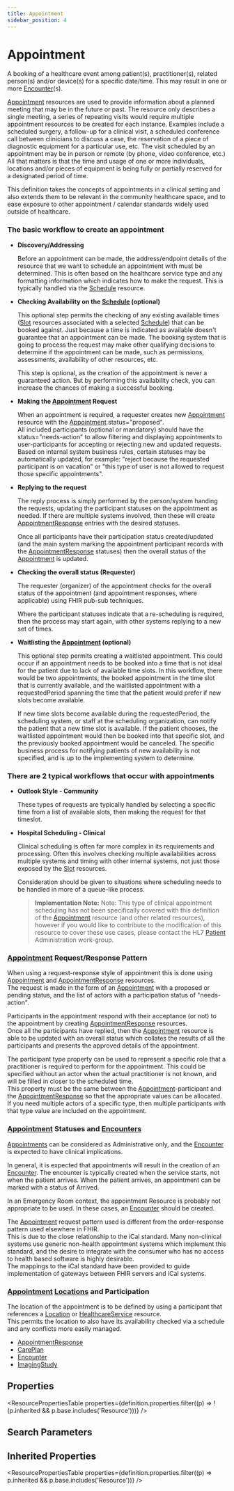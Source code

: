 ```yaml
---
title: Appointment
sidebar_position: 4
---
```


# Appointment

A booking of a healthcare event among patient(s), practitioner(s), related person(s) and/or device(s) for a specific date/time. This may result in one or more <a href="/docs/api/fhir/resources/encounter">Encounter</a>(s).

  <Tabs queryString="intro-section">
  <TabItem value="usage" label="Usage" default>
    <div> <a name="scope"></a>      <p>    <a href="/docs/api/fhir/resources/appointment">Appointment</a> resources are used to provide information about    a planned meeting that may be in the future or past. The resource only describes a single meeting,    a series of repeating visits would require multiple appointment resources to be created for each instance.    Examples include a scheduled surgery, a follow-up for a    clinical visit, a scheduled conference call between clinicians to discuss a case, the reservation    of a piece of diagnostic equipment for a particular use, etc.    The visit scheduled by an appointment    may be in person or remote (by phone, video conference, etc.)  All that matters is that the time and    usage of one or more individuals, locations and/or pieces of equipment is being fully or partially    reserved for a designated period of time.   </p>   <p>    This definition takes the concepts of appointments in a clinical setting and also extends    them to be relevant in the community healthcare space, and to ease exposure to other    appointment / calendar standards widely used outside of healthcare.   </p>  <a name="basic-workflow"></a>     <h3 class="self-link-parent"> The basic workflow to create an appointment <a href="https://www.hl7.org/fhir/appointment.html#basic-workflow" title="link to here" class="self-link"></a></h3>   <ul>    <li>     <b>Discovery/Addressing</b>     <p>      Before an appointment can be made, the address/endpoint details of the resource that we want       to schedule an appointment with must be determined. This is often based on the healthcare service type      and any formatting information which indicates how to make the request.      This is typically handled via the <a href="/docs/api/fhir/resources/schedule">Schedule</a> resource.     </p>    </li>    <li>     <b>Checking Availability on the <a href="/docs/api/fhir/resources/schedule">Schedule</a> (optional)</b>     <p>      This optional step permits the checking of any existing available times       (<a href="/docs/api/fhir/resources/slot">Slot</a> resources associated with a selected <a href="/docs/api/fhir/resources/schedule">Schedule</a>) that can be booked against.      Just because a time is indicated as available doesn't guarantee that an appointment can be made.      The booking system that is going to process the request may make other qualifying decisions to      determine if the appointment can be made, such as permissions, assessments, availability of other      resources, etc.     </p>     <p>      This step is optional, as the creation of the appointment is never a guaranteed action.      But by performing this availability check, you can increase the chances of making a successful      booking.     </p>    </li>    <li>     <b>Making the <a href="/docs/api/fhir/resources/appointment">Appointment</a> Request</b>     <p>      When an appointment is required, a requester creates new <a href="/docs/api/fhir/resources/appointment">Appointment</a> resource with the <a href="/docs/api/fhir/resources/appointment">Appointment</a>.status="proposed".<br/>      All included participants (optional or mandatory) should have the status="needs-action" to allow filtering and displaying      appointments to user-participants for accepting or rejecting new and updated requests. Based on internal system business rules,      certain statuses may be automatically updated, for example: "reject because the requested participant is on vacation" or       "this type of user is not allowed to request those specific appointments".     </p>    </li>    <li>     <b>Replying to the request</b>     <p>      The reply process is simply performed by the person/system handing the requests, updating      the participant statuses on the appointment as needed. If there are multiple systems involved, then these      will create <a href="/docs/api/fhir/resources/appointmentresponse">AppointmentResponse</a> entries with the desired statuses.     </p>     <p>      Once all participants have their participation status created/updated      (and the main system marking the appointment participant records with the <a href="/docs/api/fhir/resources/appointmentresponse">AppointmentResponse</a>      statuses) then the overall status of the <a href="/docs/api/fhir/resources/appointment">Appointment</a> is updated.     </p>    </li>    <li>     <b>Checking the overall status (Requester)</b>     <p>      The requester (organizer) of the appointment checks for the overall status of the appointment      (and appointment responses, where applicable) using FHIR pub-sub techniques.     </p>     <p>      Where the participant statuses indicate that a re-scheduling is required, then the process may      start again, with other systems replying to a new set of times.     </p>    </li>    <li>     <b>Waitlisting the <a href="/docs/api/fhir/resources/appointment">Appointment</a> (optional)</b>     <p>      This optional step permits creating a waitlisted appointment. This could occur if an      appointment needs to be booked into a time that is not ideal for the patient due to lack of available      time slots.  In this workflow, there would be two appointments, the booked appointment in the time       slot that is currently available, and the waitlisted appointment with a requestedPeriod spanning the      time that the patient would prefer if new slots become available.     </p>     <p>          If new time slots become available during the requestedPeriod, the scheduling system, or staff      at the scheduling organization, can notify the patient that a new time slot is available.  If the patient      chooses, the waitlisted appointment would then be booked into that specific slot, and the previously booked       appointment would be canceled.  The specific business process for notifying patients of new availability is not      specified, and is up to the implementing system to determine.          </p>    </li>   </ul>  <a name="workflow-types"></a>   <h3 class="self-link-parent"> There are 2 typical workflows that occur with appointments <a href="https://www.hl7.org/fhir/appointment.html#workflow-types" title="link to here" class="self-link"></a></h3>   <ul>    <li>     <b>Outlook Style - Community</b>     <p>      These types of requests are typically handled by selecting a specific time from a list of available slots,      then making the request for that timeslot.     </p>    </li>    <li>     <b>Hospital Scheduling - Clinical</b>     <p>      Clinical scheduling is often far more complex in its requirements and processing.      Often this involves checking multiple availabilities across multiple systems and      timing with other internal systems, not just those exposed by the <a href="/docs/api/fhir/resources/slot">Slot</a> resources.     </p>     <p>      Consideration should be given to situations where scheduling needs to be handled      in more of a queue-like process.     </p> <blockquote><p> <b>Implementation Note:</b>        Note: This type of clinical appointment scheduling has not been specifically covered       with this definition of the <a href="/docs/api/fhir/resources/appointment">Appointment</a> resource (and other related resources), however if you       would like to contribute to the modification of this resource to cover these use cases,       please contact the HL7 <a href="/docs/api/fhir/resources/patient">Patient</a> Administration work-group. </p></blockquote>    </li>   </ul>  </div>
    </TabItem>
  <TabItem value="relationships" label="Relationships">
    <div> <a name="bnr"></a>        <h3 class="self-link-parent"> <a href="/docs/api/fhir/resources/appointment">Appointment</a> Request/Response Pattern <a href="https://www.hl7.org/fhir/appointment.html#12.10.2.1" title="link to here" class="self-link"></a></h3>   <p>    When using a request-response style of appointment this is done using <a href="/docs/api/fhir/resources/appointment">Appointment</a>     and <a href="/docs/api/fhir/resources/appointmentresponse">AppointmentResponse</a> resources.<br/>    The request is made in the form of an <a href="/docs/api/fhir/resources/appointment">Appointment</a> with a proposed or pending status,    and the list of actors with a participation status of "needs-action".   </p>   <p>    Participants in the appointment respond with their acceptance (or not) to the appointment    by creating <a href="/docs/api/fhir/resources/appointmentresponse">AppointmentResponse</a> resources.<br/>    Once all the participants have replied, then the <a href="/docs/api/fhir/resources/appointment">Appointment</a> resource is able to be    updated with an overall status which collates the results of all the participants    and presents the approved details of the appointment.   </p>   <p>    The participant type property can be used to represent a specific role that a practitioner     is required to perform for the appointment. This could be specified without an actor when the actual    practitioner is not known, and will be filled in closer to the scheduled time.<br/>    This property must be the same between the <a href="/docs/api/fhir/resources/appointment">Appointment</a>-participant and the <a href="/docs/api/fhir/resources/appointmentresponse">AppointmentResponse</a>    so that the appropriate values can be allocated.    If you need multiple actors of a specific type, then multiple participants with that type value    are included on the appointment.   </p> <a name="statuses"></a>     <h3 class="self-link-parent"> <a href="/docs/api/fhir/resources/appointment">Appointment</a> Statuses and <a href="/docs/api/fhir/resources/encounter">Encounters</a> <a href="/docs/api/fhir/resources/appointment" title="link to here" class="self-link"></a></h3>     <p>       <a href="/docs/api/fhir/resources/appointment">Appointments</a> can be considered as Administrative only, and the <a href="/docs/api/fhir/resources/encounter">Encounter</a> is expected to have       clinical implications.     </p>     <p>       In general, it is expected that appointments will result in the creation of an <a href="/docs/api/fhir/resources/encounter">Encounter</a>.       The encounter is typically created when the service starts, not when the patient arrives.       When the patient arrives, an appointment can be marked with a status of Arrived.     </p>     <p>       In an Emergency Room context, the appointment Resource is probably not appropriate to be used.       In these cases, an <a href="/docs/api/fhir/resources/encounter">Encounter</a> should be created.     </p>     <p>       The <a href="/docs/api/fhir/resources/appointment">Appointment</a> request pattern used is different from the order-response pattern used elsewhere in FHIR.<br/>       This is due to the close relationship to the iCal standard. Many non-clinical systems use generic       non-health appointment systems which implement this standard, and the desire to integrate       with the consumer who has no access to health based software is highly desirable.<br/>       The mappings to the iCal standard have been provided to guide implementation of gateways between       FHIR servers and iCal systems.     </p> <a name="location"></a>   <h3 class="self-link-parent"> <a href="/docs/api/fhir/resources/appointment">Appointment</a> <a href="/docs/api/fhir/resources/location">Locations</a> and Participation <a href="/docs/api/fhir/resources/appointment" title="link to here" class="self-link"></a></h3>   <p>    The location of the appointment is to be defined by using a participant that references a <a href="/docs/api/fhir/resources/location">Location</a>    or <a href="/docs/api/fhir/resources/healthcareservice">HealthcareService</a> resource.<br/>    This permits the location to also have its availability checked via a schedule and any    conflicts more easily managed.   </p>   </div>
    </TabItem>
  
  <TabItem value="referencedBy" label="Referenced By">
    <ul><li><a href="/docs/api/fhir/resources/appointmentresponse">AppointmentResponse</a></li>
<li><a href="/docs/api/fhir/resources/careplan">CarePlan</a></li>
<li><a href="/docs/api/fhir/resources/encounter">Encounter</a></li>
<li><a href="/docs/api/fhir/resources/imagingstudy">ImagingStudy</a></li></ul>
    </TabItem>
</Tabs>


## Properties

<ResourcePropertiesTable properties={definition.properties.filter((p) => !(p.inherited && p.base.includes('Resource')))} />

## Search Parameters

<SearchParamsTable searchParams={definition.searchParameters} />

## Inherited Properties

<ResourcePropertiesTable properties={definition.properties.filter((p) => p.inherited && p.base.includes('Resource'))} />


